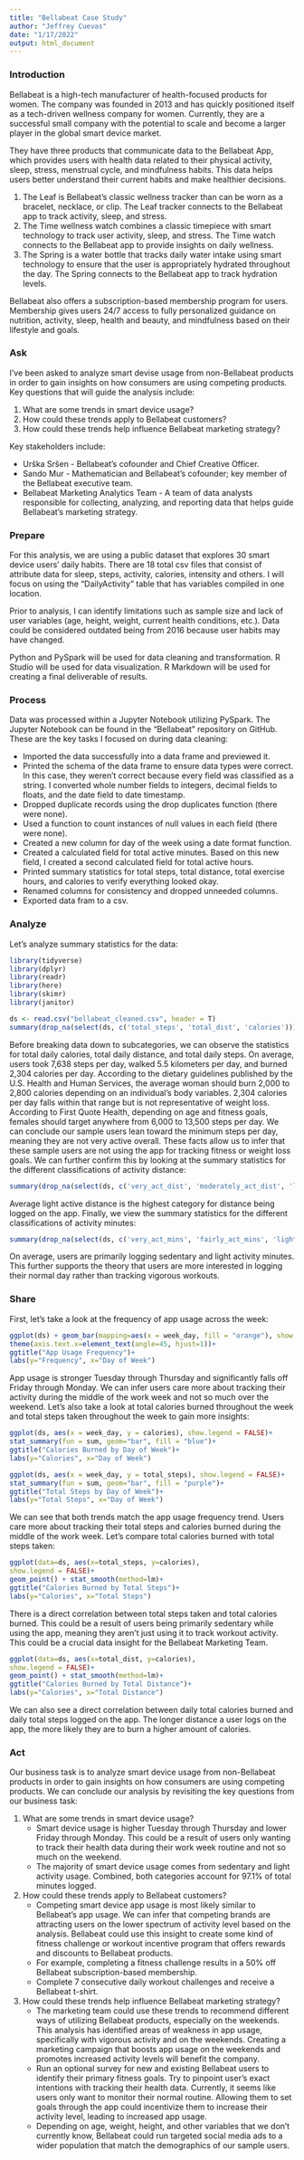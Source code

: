 ---
title: "Bellabeat Case Study"
author: "Jeffrey Cuevas"
date: "1/17/2022"
output: html_document
---


### Introduction
Bellabeat is a high-tech manufacturer of health-focused products for women.  The company was founded in 2013 and has quickly positioned itself as a tech-driven wellness company for women.  Currently, they are a successful small company with the potential to scale and become a larger player in the global smart device market.

They have three products that communicate data to the Bellabeat App, which provides users with health data related to their physical activity, sleep, stress, menstrual cycle, and mindfulness habits.  This data helps users better understand their current habits and make healthier decisions.

1.  The Leaf is Bellabeat's classic wellness tracker than can be worn as a bracelet, necklace, or clip.  The Leaf tracker connects to the Bellabeat app to track activity, sleep, and stress.
2.  The Time wellness watch combines a classic timepiece with smart technology to track user activity, sleep, and stress.  The Time watch connects to the Bellabeat app to provide insights on daily wellness.
3.  The Spring is a water bottle that tracks daily water intake using smart technology to ensure that the user is appropriately hydrated throughout the day.  The Spring connects to the Bellabeat app to track hydration levels.

Bellabeat also offers a subscription-based membership program for users.  Membership gives users 24/7 access to fully personalized guidance on nutrition, activity, sleep, health and beauty, and mindfulness based on their lifestyle and goals.

### Ask
I've been asked to analyze smart devise usage from non-Bellabeat products in order to gain insights on how consumers are using competing products.  Key questions that will guide the analysis include:

1.  What are some trends in smart device usage?
2.  How could these trends apply to Bellabeat customers?
3.  How could these trends help influence Bellabeat marketing strategy?

Key stakeholders include:

*  Urška Sršen - Bellabeat's cofounder and Chief Creative Officer.
*  Sando Mur - Mathematician and Bellabeat's cofounder; key member of the Bellabeat executive team.
*  Bellabeat Marketing Analytics Team - A team of data analysts responsible for collecting, analyzing, and reporting data that helps guide Bellabeat's marketing strategy.

### Prepare
For this analysis, we are using a public dataset that explores 30 smart device users' daily habits.  There are 18 total csv files that consist of attribute data for sleep, steps, activity, calories, intensity and others.  I will focus on using the "DailyActivity" table that has variables compiled in one location.

Prior to analysis, I can identify limitations such as sample size and lack of user variables (age, height, weight, current health conditions, etc.).  Data could be considered outdated being from 2016 because user habits may have changed.

Python and PySpark will be used for data cleaning and transformation.  R Studio will be used for data visualization.  R Markdown will be used for creating a final deliverable of results.

### Process
Data was processed within a Jupyter Notebook utilizing PySpark.  The Jupyter Notebook can be found in the "Bellabeat" repository on GitHub.  These are the key tasks I focused on during data cleaning:

*  Imported the data successfully into a data frame and previewed it.
*  Printed the schema of the data frame to ensure data types were correct.  In this case, they weren't correct because every field was classified as a string.  I converted whole number fields to integers, decimal fields to floats, and the date field to date timestamp.
*  Dropped duplicate records using the drop duplicates function (there were none).
*  Used a function to count instances of null values in each field (there were none).
*  Created a new column for day of the week using a date format function.
*  Created a calculated field for total active minutes.  Based on this new field, I created a second calculated field for total active hours.
*  Printed summary statistics for total steps, total distance, total exercise hours, and calories to verify everything looked okay.
*  Renamed columns for consistency and dropped unneeded columns.
*  Exported data fram to a csv.

### Analyze
Let's analyze summary statistics for the data:
```{r Libraries, include=FALSE}
library(tidyverse)
library(dplyr)
library(readr)
library(here)
library(skimr)
library(janitor)
```
```{r summary_stats_1, echo=FALSE}
ds <- read.csv("bellabeat_cleaned.csv", header = T)
summary(drop_na(select(ds, c('total_steps', 'total_dist', 'calories'))))
```
Before breaking data down to subcategories, we can observe the statistics for total daily calories, total daily distance, and total daily steps.  On average, users took 7,638 steps per day, walked 5.5 kilometers per day, and burned 2,304 calories per day.  According to the dietary guidelines published by the U.S. Health and Human Services, the average woman should burn 2,000 to 2,800 calories depending on an individual's body variables.  2,304 calories per day falls within that range but is not representative of weight loss.  According to First Quote Health, depending on age and fitness goals, females should target anywhere from 6,000 to 13,500 steps per day.  We can conclude our sample users lean toward the minimum steps per day, meaning they are not very active overall.  These facts allow us to infer that these sample users are not using the app for tracking fitness or weight loss goals.  We can further confirm this by looking at the summary statistics for the different classifications of activity distance:
```{r summary_stats_2, echo=FALSE}
summary(drop_na(select(ds, c('very_act_dist', 'moderately_act_dist', 'light_act_dist'))))
```
Average light active distance is the highest category for distance being logged on the app.  Finally, we view the summary statistics for the different classifications of activity minutes:
```{r summary_stats_3, echo=FALSE}
summary(drop_na(select(ds, c('very_act_mins', 'fairly_act_mins', 'light_act_mins', 'sedentary_mins'))))
```
On average, users are primarily logging sedentary and light activity minutes.  This further supports the theory that users are more interested in logging their normal day rather than tracking vigorous workouts.

### Share
First, let's take a look at the frequency of app usage across the week:

```{r app_usage, echo=FALSE}
ggplot(ds) + geom_bar(mapping=aes(x = week_day, fill = "orange"), show.legend = FALSE)+
theme(axis.text.x=element_text(angle=45, hjust=1))+
ggtitle("App Usage Frequency")+
labs(y="Frequency", x="Day of Week")
```

App usage is stronger Tuesday through Thursday and significantly falls off Friday through Monday.  We can infer users care more about tracking their activity during the middle of the work week and not so much over the weekend.  Let's also take a look at total calories burned throughout the week and total steps taken throughout the week to gain more insights:

```{r calories_week, echo=FALSE}
ggplot(ds, aes(x = week_day, y = calories), show.legend = FALSE)+
stat_summary(fun = sum, geom="bar", fill = "blue")+
ggtitle("Calories Burned by Day of Week")+
labs(y="Calories", x="Day of Week")
```

```{r steps_week, echo=FALSE}
ggplot(ds, aes(x = week_day, y = total_steps), show.legend = FALSE)+
stat_summary(fun = sum, geom="bar", fill = "purple")+
ggtitle("Total Steps by Day of Week")+
labs(y="Total Steps", x="Day of Week")
```

We can see that both trends match the app usage frequency trend.  Users care more about tracking their total steps and calories burned during the middle of the work week.  Let's compare total calories burned with total steps taken:

```{r calories_steps, echo=FALSE, message=FALSE, warning=FALSE}
ggplot(data=ds, aes(x=total_steps, y=calories),
show.legend = FALSE)+
geom_point() + stat_smooth(method=lm)+
ggtitle("Calories Burned by Total Steps")+
labs(y="Calories", x="Total Steps")
```

There is a direct correlation between total steps taken and total calories burned.  This could be a result of users being primarily sedentary while using the app, meaning they aren't just using it to track workout activity.  This could be a crucial data insight for the Bellabeat Marketing Team.

```{r calories_distance, echo=FALSE, message=FALSE, warning=FALSE}
ggplot(data=ds, aes(x=total_dist, y=calories),
show.legend = FALSE)+
geom_point() + stat_smooth(method=lm)+
ggtitle("Calories Burned by Total Distance")+
labs(y="Calories", x="Total Distance")
```

We can also see a direct correlation between daily total calories burned and daily total steps logged on the app.  The longer distance a user logs on the app, the more likely they are to burn a higher amount of calories.

### Act
Our business task is to analyze smart device usage from non-Bellabeat products in order to gain insights on how consumers are using competing products.  We can conclude our analysis by revisiting the key questions from our business task:

1.  What are some trends in smart device usage?
    *  Smart device usage is higher Tuesday through Thursday and lower Friday through Monday.  This could be a result of users only wanting to track their health data during their work week routine and not so much on the weekend.
    *  The majority of smart device usage comes from sedentary and light activity usage.  Combined, both categories account for 97.1% of total minutes logged.
2.  How could these trends apply to Bellabeat customers?
    *  Competing smart device app usage is most likely similar to Bellabeat's app usage.  We can infer that competing brands are attracting users on the lower spectrum of activity level based on the analysis.  Bellabeat could use this insight to create some kind of fitness challenge or workout incentive program that offers rewards and discounts to Bellabeat products.
    *  For example, completing a fitness challenge results in a 50% off Bellabeat subscription-based membership.
    *  Complete 7 consecutive daily workout challenges and receive a Bellabeat t-shirt.
3.  How could these trends help influence Bellabeat marketing strategy?
    *  The marketing team could use these trends to recommend different ways of utilizing Bellabeat products, especially on the weekends.  This analysis has identified areas of weakness in app usage, specifically with vigorous activity and on the weekends.  Creating a marketing campaign that boosts app usage on the weekends and promotes increased activity levels will benefit the company.
    *  Run an optional survey for new and existing Bellabeat users to identify their primary fitness goals.  Try to pinpoint user's exact intentions with tracking their health data.  Currently, it seems like users only want to monitor their normal routine.  Allowing them to set goals through the app could incentivize them to increase their activity level, leading to increased app usage.
    *  Depending on age, weight, height, and other variables that we don't currently know, Bellabeat could run targeted social media ads to a wider population that match the demographics of our sample users.